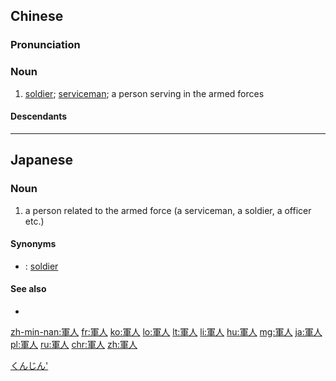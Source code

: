 {{also|军人}}
==Chinese==
{{zh-forms|s=军人}}

===Pronunciation===
{{zh-pron
|m=jūnrén
|c=gwan1 jan4
|h=pfs=kiûn-ngìn
|md=gŭng-ìng
|mn=kh:kun-jîn/tp:kun-lîn
|w=1jyn zen
|cat=n
}}

===Noun===
{{zh-noun}}

# [[soldier]]; [[serviceman]]; a person serving in the armed forces

====Descendants====
{{CJKV||ぐんじん|군인|quân nhân}}

{{zh-cat|Intermediate}}

----

==Japanese==
{{ja-kanjitab|ぐん|じん|yomi=o}}

===Noun===
{{ja-noun|ぐんじん}}

# a person related to the armed force (a serviceman, a soldier, a officer etc.)

====Synonyms====
* {{ja-r|戦士|せんし}}: [[soldier]]

====See also====
* {{pedia|lang=ja}}

[[Category:ja:Military|くんじん']]

[[zh-min-nan:軍人]]
[[fr:軍人]]
[[ko:軍人]]
[[lo:軍人]]
[[lt:軍人]]
[[li:軍人]]
[[hu:軍人]]
[[mg:軍人]]
[[ja:軍人]]
[[pl:軍人]]
[[ru:軍人]]
[[chr:軍人]]
[[zh:軍人]]
